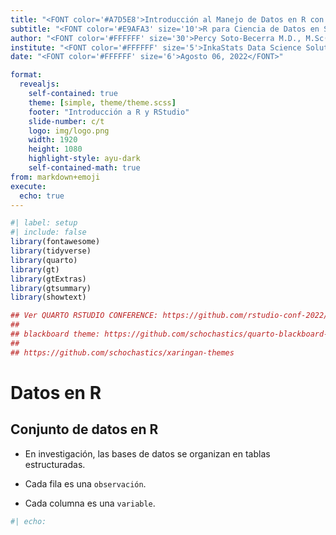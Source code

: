 ```yaml
---
title: "<FONT color='#A7D5E8'>Introducción al Manejo de Datos en R con {tidyverse}</FONT>"
subtitle: "<FONT color='#E9AFA3' size='10'>R para Ciencia de Datos en Salud: <br> Análisis Descriptivo e Inferencia Estadística</FONT>"
author: "<FONT color='#FFFFFF' size='30'>Percy Soto-Becerra M.D., M.Sc(c)</FONT>"
institute: "<FONT color='#FFFFFF' size='5'>InkaStats Data Science Solutions | Medical Branch<br>@github/psotob91</FONT>"
date: "<FONT color='#FFFFFF' size='6'>Agosto 06, 2022</FONT>"

format: 
  revealjs:
    self-contained: true
    theme: [simple, theme/theme.scss]
    footer: "Introducción a R y RStudio"
    slide-number: c/t
    logo: img/logo.png
    width: 1920
    height: 1080
    highlight-style: ayu-dark
    self-contained-math: true
from: markdown+emoji
execute:
  echo: true
---
```


```r
#| label: setup
#| include: false
library(fontawesome)
library(tidyverse)
library(quarto)
library(gt)
library(gtExtras)
library(gtsummary)
library(showtext)

## Ver QUARTO RSTUDIO CONFERENCE: https://github.com/rstudio-conf-2022/get-started-quarto/blob/main/materials/02-authoring.qmd
## 
## blackboard theme: https://github.com/schochastics/quarto-blackboard-theme
## 
## https://github.com/schochastics/xaringan-themes
```

# Datos en R

## Conjunto de datos en R

- En investigación, las bases de datos se organizan en tablas estructuradas.

- Cada fila es una `observación`.

- Cada columna es una `variable`. 

```r
#| echo: 
```


